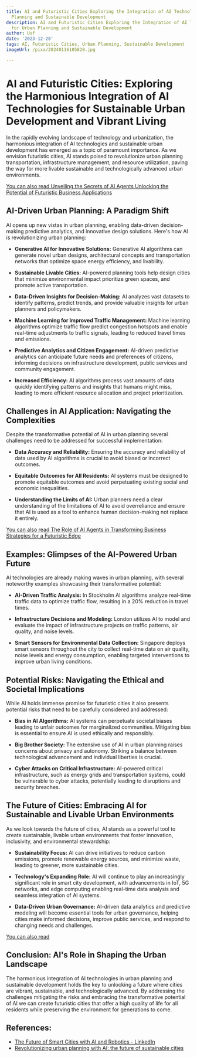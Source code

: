 ```yaml
---
title: AI and Futuristic Cities Exploring the Integration of AI Technologies for Urban
  Planning and Sustainable Development
description: AI and Futuristic Cities Exploring the Integration of AI Technologies
  for Urban Planning and Sustainable Development
author: Usf
date: '2023-12-28'
tags: AI, Futuristic Cities, Urban Planning, Sustainable Development
imageUrl: /pixa/20240116105820.jpg

---
```

# AI and Futuristic Cities: Exploring the Harmonious Integration of AI Technologies for Sustainable Urban Development and Vibrant Living

In the rapidly evolving landscape  of technology and urbanization, the harmonious  integration of AI technologies and sustainable urban development has emerged as a topic of paramount importance. As we envision  futuristic cities, AI stands poised to revolutionize urban  planning transportation, infrastructure management, and resource utilization, paving the way for more livable sustainable and technologically advanced urban environments.

[You can also read Unveiling the Secrets of  AI Agents Unlocking the Potential of Futuristic  Business Applications](Unveiling%20the%20Secrets%20of%20AI%20Agents%20Unlocking%20the%20Potential%20of%20Futuristic%20Business%20Applications)


## AI-Driven Urban Planning:  A Paradigm Shift
AI opens up new vistas in urban planning, enabling data-driven decision-making predictive analytics, and innovative design solutions. Here's how AI is revolutionizing urban planning:

-  **Generative AI for Innovative Solutions:** Generative AI algorithms can generate novel urban designs, architectural  concepts and transportation networks  that optimize space energy efficiency, and livability.

- **Sustainable Livable Cities:** AI-powered planning  tools help design cities that minimize environmental impact prioritize green spaces, and promote active transportation.

- **Data-Driven Insights for Decision-Making:** AI analyzes vast datasets to identify  patterns, predict trends, and provide valuable insights for urban planners and  policymakers.

- **Machine Learning for Improved Traffic Management:**  Machine learning algorithms optimize traffic flow predict  congestion hotspots and enable real-time adjustments  to traffic signals, leading to reduced travel times and  emissions.

- **Predictive Analytics and Citizen Engagement:** AI-driven predictive analytics can anticipate future needs and preferences  of citizens, informing decisions on infrastructure development, public services and community engagement.

- **Increased Efficiency:**  AI algorithms process vast amounts of data quickly identifying patterns and insights that humans might miss, leading to more efficient resource allocation and project  prioritization.

##  Challenges in AI Application: Navigating the Complexities

Despite the transformative potential of AI in urban planning several challenges need to be addressed for successful implementation:

- **Data Accuracy and Reliability:** Ensuring the accuracy  and reliability of data used by AI algorithms is crucial to avoid biased or incorrect outcomes.

- **Equitable  Outcomes for All Residents:** AI systems must be designed to promote equitable  outcomes and avoid perpetuating existing social and economic inequalities.

- **Understanding the  Limits of  AI:** Urban planners need a clear understanding of the limitations of AI to avoid overreliance and ensure that AI  is used as a tool to enhance human decision-making not replace it entirely.

[You can also read  The Role  of AI Agents in Transforming Business Strategies for a  Futuristic Edge](The%20Role%20of%20AI%20Agents%20in%20Transforming%20Business%20Strategies%20for%20a%20Futuristic%20Edge)


## Examples:  Glimpses of the AI-Powered Urban Future

AI technologies  are already making waves in urban planning, with several noteworthy examples showcasing their transformative potential:

-  **AI-Driven Traffic Analysis:** In Stockholm AI  algorithms  analyze real-time traffic data to optimize traffic flow, resulting in a 20% reduction in travel times.

-  **Infrastructure Decisions and Modeling:** London utilizes AI to model and evaluate the impact of infrastructure projects on traffic patterns, air quality, and noise  levels.

- **Smart  Sensors for Environmental Data Collection:** Singapore deploys smart sensors throughout the city to collect real-time data on air quality, noise levels and energy consumption, enabling targeted interventions to improve urban living  conditions.

##  Potential Risks: Navigating the Ethical and Societal Implications

While AI  holds immense promise for futuristic cities  it also presents potential  risks that need to  be  carefully considered and addressed:

-  **Bias in AI Algorithms:** AI systems can perpetuate societal biases leading to unfair outcomes for  marginalized communities. Mitigating bias is essential to ensure AI is used ethically and responsibly.

- **Big Brother Society:** The extensive use of  AI  in urban  planning raises concerns about  privacy and autonomy. Striking a balance between technological advancement and individual liberties is  crucial.

- **Cyber Attacks on Critical Infrastructure:** AI-powered critical infrastructure, such as energy  grids and transportation systems, could be vulnerable to cyber attacks, potentially leading to disruptions and security  breaches.

## The Future of Cities: Embracing  AI  for Sustainable and  Livable Urban Environments

As we look  towards the future  of cities,  AI  stands as a powerful tool to create sustainable, livable urban environments  that  foster innovation, inclusivity, and environmental stewardship:

- **Sustainability  Focus:** AI can drive initiatives to reduce carbon emissions, promote  renewable energy sources,  and  minimize waste, leading to greener, more  sustainable cities.

- **Technology's Expanding Role:** AI will continue  to play an increasingly significant role in  smart city development, with advancements in IoT, 5G networks, and edge computing enabling real-time data analysis and seamless integration of  AI systems.

- **Data-Driven Urban Governance:** AI-driven data analytics and predictive  modeling will become essential tools for urban governance, helping cities make informed decisions, improve public services, and respond to changing needs and challenges.

[You  can also read ]()


## Conclusion: AI's Role in Shaping the Urban Landscape

The harmonious integration of AI technologies  in urban planning  and sustainable development holds the key  to unlocking a future where cities are vibrant,  sustainable,  and technologically advanced. By addressing the challenges mitigating  the risks and embracing the transformative potential of AI we can create futuristic cities that offer a high quality of life for all residents while  preserving the environment for generations to come.

## References:
- [The Future of Smart Cities with AI and Robotics - LinkedIn](https://www.linkedin.com/pulse/future-smart-cities-ai-robotics-alok-nayak-cjrlf?trk=public_post)
- [Revolutionizing urban planning with AI: the future of sustainable cities](https://bootcamp.uxdesign.cc/revolutionizing-urban-planning-with-ai-the-future-of-sustainable-cities-dbd44ffd5cd7)
